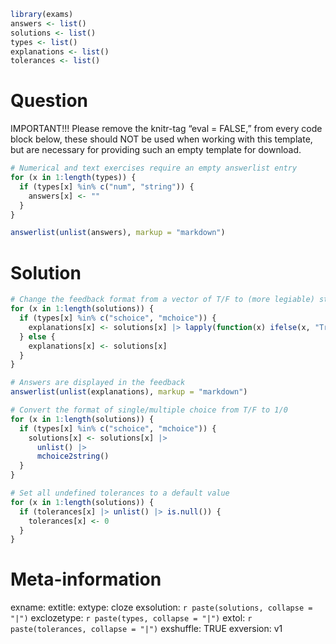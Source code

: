 ```r
library(exams)
answers <- list() 
solutions <- list() 
types <- list()
explanations <- list() 
tolerances <- list()

```

Question
========

IMPORTANT!!! Please remove the knitr-tag "eval = FALSE," from every code block below, these should NOT be used when working with this template, but are necessary for providing such an empty template for download. 


```r
# Numerical and text exercises require an empty answerlist entry
for (x in 1:length(types)) {
  if (types[x] %in% c("num", "string")) {
    answers[x] <- ""
  }
}

answerlist(unlist(answers), markup = "markdown")
```

Solution
========

```r
# Change the feedback format from a vector of T/F to (more legiable) strings
for (x in 1:length(solutions)) {
  if (types[x] %in% c("schoice", "mchoice")) {
    explanations[x] <- solutions[x] |> lapply(function(x) ifelse(x, "True", "False"))
  } else {
    explanations[x] <- solutions[x]
  }
}

# Answers are displayed in the feedback 
answerlist(unlist(explanations), markup = "markdown")
```

```r
# Convert the format of single/multiple choice from T/F to 1/0
for (x in 1:length(solutions)) {
  if (types[x] %in% c("schoice", "mchoice")) {
    solutions[x] <- solutions[x] |>
      unlist() |>
      mchoice2string()
  }
}

# Set all undefined tolerances to a default value
for (x in 1:length(solutions)) {
  if (tolerances[x] |> unlist() |> is.null()) {
    tolerances[x] <- 0
  }
}

```

Meta-information 
================
exname:
extitle: 
extype: cloze
exsolution: `r paste(solutions, collapse = "|")`
exclozetype: `r paste(types, collapse = "|")`
extol: `r paste(tolerances, collapse = "|")`
exshuffle: TRUE
exversion: v1
